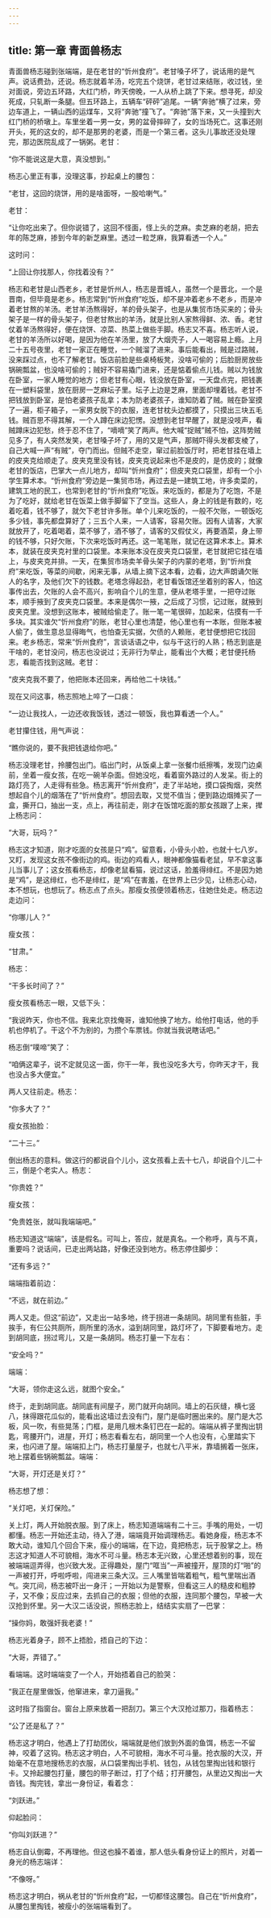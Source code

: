 ```yaml
---
---
---
```

title: 第一章 青面兽杨志
---




青面兽杨志碰到张端端，是在老甘的“忻州食府”。老甘嗓子坏了，说话用的是气声。说话费劲，还说。杨志就着羊汤，吃完五个烧饼，老甘过来结账，收过钱，坐对面说，旁边五环路，大红门桥，昨天傍晚，一人从桥上跳了下来。想寻死，却没死成，只轧断一条腿。但五环路上，五辆车“砰砰”追尾。一辆“奔驰”横了过来，旁边车道上，一辆山西的运煤车，又将“奔驰”撞飞了。“奔驰”落下来，又一头撞到大红门桥的桥墩上。车里坐着一男一女，男的盆骨摔碎了，女的当场死亡。这事还刚开头，死的这女的，却不是那男的老婆，而是一个第三者。这头儿事故还没处理完，那边医院乱成了一锅粥。老甘：

“你不能说这是大意，真没想到。”

杨志心里正有事，没理这事，抄起桌上的腰包：

“老甘，这回的烧饼，用的是啥面呀，一股哈喇气。”

老甘：

“让你吃出来了。但你说错了，这回不怪面，怪上头的芝麻。卖芝麻的老胡，把去年的陈芝麻，掺到今年的新芝麻里。透过一粒芝麻，我算看透一个人。”

这时问：

“上回让你找那人，你找着没有？”

杨志和老甘是山西老乡，老甘是忻州人，杨志是晋城人，虽然一个是晋北，一个是晋南，但毕竟是老乡。杨志常到“忻州食府”吃饭，却不是冲着老乡不老乡，而是冲着老甘熬的羊汤。老甘羊汤熬得好，羊的骨头架子，也是从集贸市场买来的；骨头架子是一样的骨头架子，但老甘熬出的羊汤，就是比别人家熬得鲜、浓、香。老甘仗着羊汤熬得好，便在烧饼、凉菜、热菜上做些手脚。杨志又不喜。杨志听人说，老甘的羊汤所以好喝，是因为他在羊汤里，放了大烟壳子，人一喝容易上瘾。上月二十五号夜里，老甘一家正在睡觉，一个贼溜了进来。事后能看出，贼是过路贼，没来踩过点，也不了解老甘。饭店前脸是些桌椅板凳，没啥可偷的；后脸厨房放些锅碗瓢盆，也没啥可偷的；贼好不容易撬门进来，还是惦着偷点儿钱。贼以为钱放在卧室，一家人睡觉的地方；但老甘有心眼，钱没放在卧室，一天盘点完，把钱裹在一塑料袋里，放在厨房一芝麻坛子里。坛子上边是芝麻，里面却埋着钱。老甘不把钱放到卧室，是怕老婆孩子乱拿；本为防老婆孩子，谁知防着了贼。贼在卧室摸了一遍，柜子箱子，一家男女脱下的衣服，连老甘枕头边都摸了，只摸出三块五毛钱。贼百思不得其解，一个人蹲在床边犯愣。没想到老甘早醒了，就是没吱声，看贼蹲床边犯愁，终于忍不住了，“嘀嘀”笑了两声。他大喊“捉贼”贼不怕，这阵势贼见多了，有人突然发笑，老甘嗓子坏了，用的又是气声，那贼吓得头发都支棱了，自己大喊一声“有贼”，夺门而出。但贼不走空，窜过前脸饭厅时，把老甘挂在墙上的皮夹克给顺走了。皮夹克里没有钱，皮夹克说起来也不是皮的，是仿皮的；就像老甘的饭店，巴掌大一点儿地方，却叫“忻州食府”；但皮夹克口袋里，却有一个小学生算术本。“忻州食府”旁边是一集贸市场，再过去是一建筑工地，许多卖菜的，建筑工地的民工，也常到老甘的“忻州食府”吃饭。来吃饭的，都是为了吃饱，不是为了吃好，就给老甘在饭菜上做手脚留下了空当。这些人，身上的钱是有数的，吃着吃着，钱不够了，就欠下老甘许多账。单个儿来吃饭的，一般不欠账，一顿饭吃多少钱，事先都盘算好了；三五个人来，一人请客，容易欠账。因有人请客，大家就放开了，吃着喝着，菜不够了，酒不够了，请客的又假仗义，再要酒菜，身上带的钱不够，只好欠账，下次来吃饭时再还。这一笔笔账，就记在这算术本上。算术本，就装在皮夹克衬里的口袋里。本来账本没在皮夹克口袋里，老甘就把它挂在墙上，与皮夹克并排。一天，在集贸市场卖羊骨头架子的内蒙的老塔，到“忻州食府”来吃饭，等菜的间歇，闲来无事，从墙上摘下这本看，边看，边大声朗诵欠账人的名字，及他们欠下的钱数。老塔念得起劲，老甘看饭馆还坐着别的客人，怕这事传出去，欠账的人会不高兴，影响自个儿的生意，便从老塔手里，一把夺过账本，顺手掖到了皮夹克口袋里。本来是偶尔一掖，之后成了习惯，记过账，就掖到皮夹克里。没想到这账本，被贼给偷走了。账一笔一笔很碎，加起来，估摸有一千多块。其实谁欠“忻州食府”的账，老甘心里也清楚，他心里也有一本账，但账本被人偷了，做生意总显得晦气，也怕查无实据，欠债的人赖账，老甘便想把它找回来。老乡杨志，常来“忻州食府”，言谈话语之中，似与干这行的人熟；杨志到底是干啥的，老甘没问，杨志也没说过；无非行为举止，能看出个大概；老甘便托杨志，看能否找到这贼。老甘：

“皮夹克我不要了，他把账本还回来，再给他二十块钱。”

现在又问这事，杨志照地上啐了一口痰：

“一边让我找人，一边还收我饭钱，透过一顿饭，我也算看透一个人。”

老甘攥住钱，用气声说：

“瞧你说的，要不我把钱退给你吧。”

杨志没理老甘，拎腰包出门。临出门时，从饭桌上拿一张餐巾纸擦嘴，发现门边桌前，坐着一瘦女孩，在吃一碗羊杂面。但她没吃，看着窗外路过的人发呆。街上的路灯亮了，人走得有些急。杨志离开“忻州食府”，走了半站地，摸口袋掏烟，突然想起自个儿的烟落在了“忻州食府”。想回去取，又觉不值当；便到路边烟摊买了一盒，撕开口，抽出一支，点上，再往前走，刚才在饭馆吃面的那女孩跟了上来，撵上杨志问：

“大哥，玩吗？”

杨志这才知道，刚才吃面的女孩是只“鸡”。留意看，小骨头小脸，也就十七八岁。又盯，发现这女孩不像街边的鸡。街边的鸡看人，眼神都像猫看老鼠，早不拿这事儿当事儿了；这女孩看杨志，却像老鼠看猫，说过这话，脸羞得绯红。不是因为她是“鸡”，是这绯红，也不是绯红，是“鸡”在害羞，在世界上已少见，让杨志心动，本不想玩，也想玩了。杨志点了点头。那瘦女孩便领着杨志，往她住处走。杨志边走边问：

“你哪儿人？”

瘦女孩：

“甘肃。”

杨志：

“干多长时间了？”

瘦女孩看杨志一眼，又低下头：

“我说昨天，你也不信。我来北京找俺哥，谁知他换了地方。给他打电话，他的手机也停机了。干这个不为别的，为攒个车票钱。你就当我说瞎话吧。”

杨志倒“噗啼”笑了：

“咱俩这辈子，说不定就见这一面，你干一年，我也没吃多大亏，你昨天才干，我也没占多大便宜。”

两人又往前走。杨志：

“你多大了？”

瘦女孩抬脸：

“二十三。”

倒出杨志的意料。做这行的都说自个儿小，这女孩看上去十七八，却说自个儿二十三，倒是个老实人。杨志：

“你贵姓？”

瘦女孩：

“免贵姓张，就叫我端端吧。”

杨志知道这“端端”，该是假名。可叫上，答应，就是真名。一个称呼，真与不真，重要吗？说话间，已走出两站路，好像还没到地方。杨志停住脚步：

“还有多远？”

端端指着前边：

“不远，就在前边。”

两人又走。但这“前边”，又走出一站多地，终于拐进一条胡同。胡同里有些脏，手挨手，有仨公共厕所，厕所里的汤水，溢到胡同里，路灯坏了，下脚要看地方。走到胡同底，拐过弯儿，又是一条胡同。杨志打量一下左右：

“安全吗？”

端端：

“大哥，领你走这么远，就图个安全。”

终于，走到胡同底。胡同底有间屋子，房门就开向胡同。墙上的石灰缝，横七竖八，抹得跟花瓜似的，能看出这墙过去没有门，屋门是临时圈出来的。屋门是大芯板，风一吹，有些晃荡；门框，是用几根木条钉巴在一起的。端端从裤子里掏出钥匙，弯腰开门，进屋，开灯；杨志看看左右，胡同里一个人也没有，心里踏实下来，也闪进了屋。端端扣上门，杨志打量屋子，也就七八平米，靠墙搁着一张床，地上摆着些锅碗瓢盆。端端：

“大哥，开灯还是关灯？”

杨志想了想：

“关灯吧，关灯保险。”

关上灯，两人开始脱衣服。到了床上，杨志知道端端有二十三。手嘴的用处，一切都懂。杨志一开始还主动，待入了港，端端竟开始调理杨志。看她身瘦，杨志本不敢大动，谁知几个回合下来，瘦小的端端，在下边，竟把杨志，玩于股掌之上。杨志这才知道人不可貌相，海水不可斗量。杨志本无兴致，心里还想着别的事，现在被端端逗弄得，也兴致大发。正得趣处，屋门“哐当”一声被撞开，屋顶的灯“啪”的一声被打开，呼啦呼啦，闯进来三条大汉。三人嘴里皆喘着粗气，粗气里喘出酒气。突兀间，杨志被吓出一身汗；一开始以为是警察，但看这三人的糙皮和粗脖子，又不像；反应过来，去抓自己的衣服；但他的衣服，连同那个腰包，早被一大汉抢到怀里。另一大汉二话没说，照杨志脸上，结结实实扇了一巴掌：

“操你妈，敢强奸我老婆！”

杨志光着身子，顾不上捂脸，捂自己的下边：

“大哥，弄错了。”

看端端。这时端端变了一个人，开始捂着自己的脸哭：

“我正在屋里做饭，他窜进来，拿刀逼我。”

这时指了指窗台。窗台上原来放着一把刮刀。第三个大汉抢过那刀，指着杨志：

“公了还是私了？”

杨志这才明白，他遇上了打劫团伙，端端就是他们放到外面的鱼饵，杨志一不留神，咬着了这钩。杨志这才明白，人不可貌相，海水不可斗量。抢衣服的大汉，开始毫不在意地搜杨志的衣服，从口袋里掏出手机、钱包，从钱包里掏出钱和银行卡。又拎起腰包打量，腰包的带子断过，打了个结；打开腰包，从里边又掏出一大沓钱。掏完钱，拿出一身份证，看着念：

“刘跃进。”

仰起脸问：

“你叫刘跃进？”

杨志自认倒霉，不再理他。但这也臊不着谁，那人低头看身份证上的照片，对着一身光的杨志端详：

“不像呀。”

杨志这才明白，祸从老甘的“忻州食府”起，一切都怪这腰包。自己在“忻州食府”，从腰包里掏钱，被瘦小的张端端看到了。